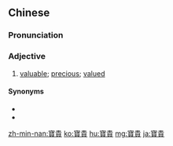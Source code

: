 {{also|宝贵}}
==Chinese==
{{zh-forms|s=宝贵}}

===Pronunciation===
{{zh-pron
|m=bǎoguì
|ma=Zh-baoguì.ogg
|c=bou2 gwai3
|h=pfs=pó-kui
|mn=pó-kùi
|cat=a
}}

===Adjective===
{{zh-adj}}

# [[valuable]]; [[precious]]; [[valued]]
#: {{zh-x|請 多 提 寶貴 意見。|Your '''valued''' feedback is most welcome.}}

====Synonyms====
* {{zh-l|貴重}}
* {{zh-l|有價值}}

{{zh-cat|Elementary}}

[[zh-min-nan:寶貴]]
[[ko:寶貴]]
[[hu:寶貴]]
[[mg:寶貴]]
[[ja:寶貴]]